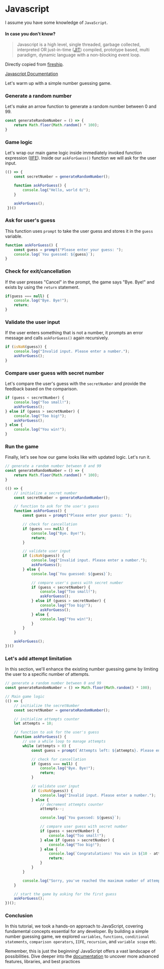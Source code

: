 # Javascript

I assume you have some knowledge of `JavaScript`.

#### In case you don't know?
> Javascript is a high level, single threaded, garbage collected, interpreted OR just-in-time ([JIT](https://en.wikipedia.org/wiki/Just-in-time_compilation)) compiled, prototype based, multi paradigm, dynamic language with a non-blocking event loop.

Directly copied from [fireship](https://www.youtube.com/@Fireship).

[Javascript Documentation](https://developer.mozilla.org/en-US/docs/Web/JavaScript)

Let's warm up with a simple number guessing game.

### Generate a random number

Let's make an arrow function to generate a random number between 0 and 99.

```javascript copy
const generateRandomNumber = () => {
    return Math.floor(Math.random() * 100);
}
```

### Game logic

Let's wrap our main game logic inside immediately invoked function expression ([IIFE](https://developer.mozilla.org/en-US/docs/Glossary/IIFE)).
Inside our `askForGuess()` function we will ask for the user input.

```javascript copy
(() => {
    const secretNumber = generateRandomNumber();

    function askForGuess() {
        console.log("Hello, world 0/");
    }

    askForGuess();
 })()
```

### Ask for user's guess

This function uses `prompt` to take the user guess and stores it in the `guess` variable.

```javascript copy
function askForGuess() {
    const guess = prompt("Please enter your guess: ");
    console.log(`You guessed: ${guess}`);
}
```

### Check for exit/cancellation

If the user presses "Cancel" in the prompt, the game says "Bye. Bye!" and exists by using the `return` statement.

```javascript copy
if(guess === null) {
    console.log("Bye. Bye!");
    return;
}
```

### Validate the user input

If the user enters something that is not a number, it prompts an error message and calls `askForGuess()` again recursively.

```javascript copy
if (isNaN(guess)) {
    console.log("Invalid input. Please enter a number.");
    askForGuess();
}
```

### Compare user guess with secret number

Let's compare the user's guess with the `secretNumber` and provide the feedback based on the comparison.

```javascript copy
if (guess < secretNumber) {
    console.log("Too small!");
    askForGuess();
} else if (guess > secretNumber) {
    console.log("Too big!");
    askForGuess();
} else {
    console.log("You win!");
}
```

### Run the game

Finally, let's see how our game looks like with updated logic. Let's run it.

```javascript copy
// generate a random number between 0 and 99
const generateRandomNumber = () => {
    return Math.floor(Math.random() * 100);
}

(() => {
    // initialize a secret number
    const secretNumber = generateRandomNumber();

    // function to ask for the user's guess
    function askForGuess() {
        const guess = prompt("Please enter your guess: ");

        // check for cancellation
        if (guess === null) {
            console.log("Bye. Bye!");
            return;
        }

        // validate user input
        if (isNaN(guess)) {
            console.log("Invalid input. Please enter a number.");
            askForGuess();
        } else {
            console.log(`You guessed: ${guess}`);

            // compare user's guess with secret number
            if (guess < secretNumber) {
                console.log("Too small!");
                askForGuess();
            } else if (guess > secretNumber) {
                console.log("Too big!");
                askForGuess();
            } else {
                console.log("You win!");
            }
        }
    }

    askForGuess();
})()
```

### Let's add attempt limitation

In this section, we'll enhance the existing number guessing game by limiting the user to a specific number of attempts.

```javascript
// generate a random number between 0 and 99
const generateRandomNumber = () => Math.floor(Math.random() * 100);

// Main game logic
(() => {
    // initialize the secretNumber
    const secretNumber = generateRandomNumber();

    // initialize attempts counter
    let attempts = 10;

    // function to ask for the user's guess
    function askForGuess() {
        // use a while loop to manage attempts
        while (attempts > 0) {
            const guess = prompt(`Attempts left: ${attempts}. Please enter your guess:`);

            // check for cancellation
            if (guess === null) {
                console.log("Bye. Bye!");
                return;
            }

            // validate user input
            if (isNaN(guess)) {
                console.log("Invalid input. Please enter a number.");
            } else {
                // decrement attempts counter
                attempts--; 

                console.log(`You guessed: ${guess}`);

                // compare user guess with secret number
                if (guess < secretNumber) {
                    console.log("Too small!");
                } else if (guess > secretNumber) {
                    console.log("Too big!");
                } else {
                    console.log(`Congratulations! You win in ${10 - attempts} attempts.`);
                    return;
                }
            }
        }

        console.log("Sorry, you've reached the maximum number of attempts. The secret number was:", secretNumber);
    }

    // start the game by asking for the first guess
    askForGuess();
})();
```

### Conclusion

In this tutorial, we took a hands-on approach to JavaScript, covering fundamental concepts essential for any developer.
By building a simple number guessing game, we explored `variables`, `functions`, `conditional statements`, `comparison operators`, `IIFE`, `recursion`, and `variable scope` etc.

Remember, this is just the beginning! JavaScript offers a vast landscape of possibilities.
Dive deeper into the [documentation](https://developer.mozilla.org/en-US/docs/Web/JavaScript) to uncover more advanced features, libraries, and best practices
